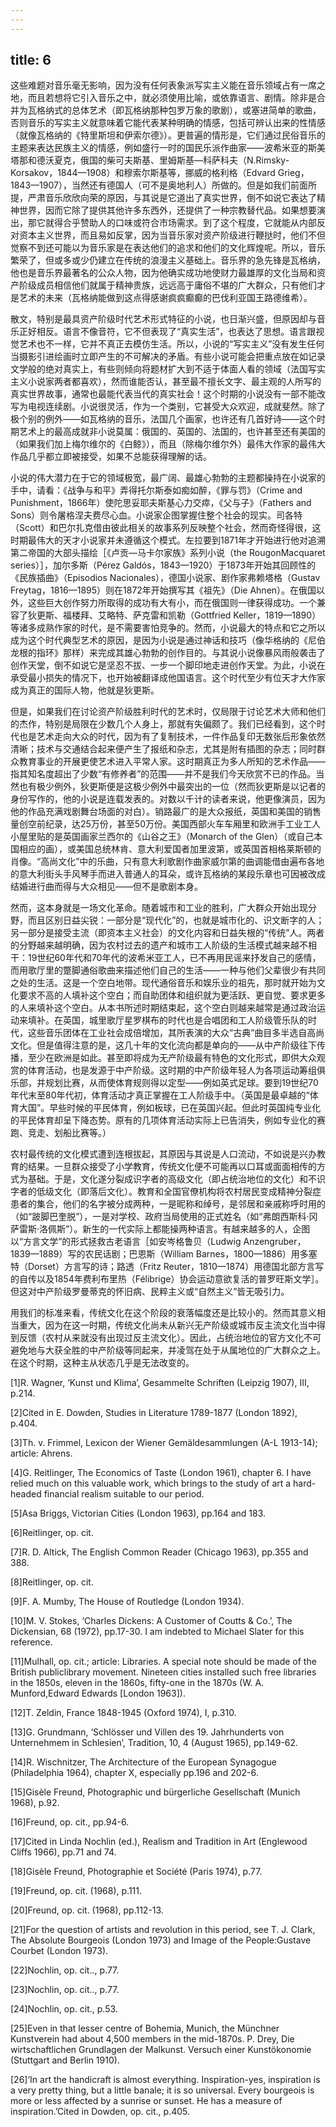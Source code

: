 ```yaml
---
---
---
```

title: 6
---




这些难题对音乐毫无影响，因为没有任何表象派写实主义能在音乐领域占有一席之地，而且若想将它引入音乐之中，就必须使用比喻，或依靠语言、剧情。除非是合并为瓦格纳式的总体艺术（即瓦格纳那种包罗万象的歌剧），或塞进简单的歌曲，否则音乐的写实主义就意味着它能代表某种明确的情感，包括可辨认出来的性情感（就像瓦格纳的《特里斯坦和伊索尔德》）。更普遍的情形是，它们通过民俗音乐的主题来表达民族主义的情感，例如盛行一时的国民乐派作曲家——波希米亚的斯美塔那和德沃夏克，俄国的柴可夫斯基、里姆斯基—科萨科夫（N.Rimsky-Korsakov，1844—1908）和穆索尔斯基等，挪威的格利格（Edvard Grieg，1843—1907），当然还有德国人（可不是奥地利人）所做的。但是如我们前面所提，严肃音乐欣欣向荣的原因，与其说是它道出了真实世界，倒不如说它表达了精神世界，因而它除了提供其他许多东西外，还提供了一种宗教替代品。如果想要演出，那它就得合乎赞助人的口味或符合市场需求。到了这个程度，它就能从内部反对资本主义世界，而且易如反掌，因为当音乐家对资产阶级进行鞭挞时，他们不但觉察不到还可能以为音乐家是在表达他们的追求和他们的文化辉煌呢。所以，音乐繁荣了，但或多或少仍建立在传统的浪漫主义基础上。音乐界的急先锋是瓦格纳，他也是音乐界最著名的公众人物，因为他确实成功地使财力最雄厚的文化当局和资产阶级成员相信他们就属于精神贵族，远远高于庸俗不堪的广大群众，只有他们才是艺术的未来（瓦格纳能做到这点得感谢疯疯癫癫的巴伐利亚国王路德维希）。

散文，特别是最具资产阶级时代艺术形式特征的小说，也日渐兴盛，但原因却与音乐正好相反。语言不像音符，它不但表现了“真实生活”，也表达了思想。语言跟视觉艺术也不一样，它并不真正去模仿生活。所以，小说的“写实主义”没有发生任何当摄影引进绘画时立即产生的不可解决的矛盾。有些小说可能会把重点放在如记录文学般的绝对真实上，有些则倾向将题材扩大到不适于体面人看的领域（法国写实主义小说家两者都喜欢），然而谁能否认，甚至最不擅长文字、最主观的人所写的真实世界故事，通常也最能代表当代的真实社会！这个时期的小说没有一部不能改写为电视连续剧。小说很灵活，作为一个类别，它甚受大众欢迎，成就斐然。除了极个别的例外——如瓦格纳的音乐，法国几个画家，也许还有几首好诗——这个时期艺术上的最高成就非小说莫属：俄国的、英国的、法国的，也许甚至还有美国的（如果我们加上梅尔维尔的《白鲸》），而且（除梅尔维尔外）最伟大作家的最伟大作品几乎都立即被接受，如果不总能获得理解的话。

小说的伟大潜力在于它的领域极宽，最广阔、最雄心勃勃的主题都操持在小说家的手中，请看：《战争与和平》弄得托尔斯泰如痴如醉，《罪与罚》（Crime and Punishment，1866年）使陀思妥耶夫斯基心力交瘁，《父与子》（Fathers and Sons）则令屠格涅夫费尽心血。小说家企图掌握住整个社会的现实。司各特（Scott）和巴尔扎克借由彼此相关的故事系列反映整个社会，然而奇怪得很，这时期最伟大的天才小说家并未遵循这个模式。左拉要到1871年才开始进行他对追溯第二帝国的大部头描绘［《卢贡—马卡尔家族》系列小说（the RougonMacquaret series）］，加尔多斯（Pérez Galdós，1843—1920）于1873年开始其回顾性的《民族插曲》（Episodios Nacionales），德国小说家、剧作家弗赖塔格（Gustav Freytag，1816—1895）则在1872年开始撰写其《祖先》（Die Ahnen）。在俄国以外，这些巨大创作努力所取得的成功有大有小，而在俄国则一律获得成功。一个兼容了狄更斯、福楼拜、艾略特、萨克雷和凯勒（Gottfried Keller，1819—1890）等诸多成熟作家的时代，是不需要害怕竞争的。然而，小说最大的特点和它之所以成为这个时代典型艺术的原因，是因为小说是通过神话和技巧（像华格纳的《尼伯龙根的指环》那样）来完成其雄心勃勃的创作目的。与其说小说像暴风雨般袭击了创作天堂，倒不如说它是坚忍不拔、一步一个脚印地走进创作天堂。为此，小说在承受最小损失的情况下，也开始被翻译成他国语言。这个时代至少有位天才大作家成为真正的国际人物，他就是狄更斯。

但是，如果我们在讨论资产阶级胜利时代的艺术时，仅局限于讨论艺术大师和他们的杰作，特别是局限在少数几个人身上，那就有失偏颇了。我们已经看到，这个时代也是艺术走向大众的时代，因为有了复制技术，一件作品复印无数张后形象依然清晰；技术与交通结合起来便产生了报纸和杂志，尤其是附有插图的杂志；同时群众教育事业的开展更使艺术进入平常人家。这时期真正为多人所知的艺术作品——指其知名度超出了少数“有修养者”的范围——并不是我们今天欣赏不已的作品。当然也有极少例外，狄更斯便是这极少例外中最突出的一位（然而狄更斯是以记者的身份写作的，他的小说是连载发表的。对数以千计的读者来说，他更像演员，因为他的作品充满戏剧舞台场面的对白）。销路最广的是大众报纸，英国和美国的销售量创空前纪录，达25万份，甚至50万份。美国西部火车车厢里和欧洲手工业工人小屋里贴的是英国画家兰西尔的《山谷之王》（Monarch of the Glen）（或自己本国相应的画），或美国总统林肯、意大利爱国者加里波第，或英国首相格莱斯顿的肖像。“高尚文化”中的乐曲，只有意大利歌剧作曲家威尔第的曲调能借由遍布各地的意大利街头手风琴手而进入普通人的耳朵，或许瓦格纳的某段乐章也可因被改成结婚进行曲而得与大众相见——但不是歌剧本身。

然而，这本身就是一场文化革命。随着城市和工业的胜利，广大群众开始出现分野，而且区别日益尖锐：一部分是“现代化”的，也就是城市化的、识文断字的人；另一部分是接受主流（即资本主义社会）的文化内容和日益失根的“传统”人。两者的分野越来越明确，因为农村过去的遗产和城市工人阶级的生活模式越来越不相干：19世纪60年代和70年代的波希米亚工人，已不再用民谣来抒发自己的感情，而用歌厅里的蹩脚通俗歌曲来描述他们自己的生活——一种与他们父辈很少有共同之处的生活。这是一个空白地带。现代通俗音乐和娱乐业的祖先，那时就开始为文化要求不高的人填补这个空白；而自助团体和组织就为更活跃、更自觉、要求更多的人来填补这个空白。从本书所述时期结束起，这个空白则越来越常是通过政治运动来填补。在英国，城里歌厅星罗棋布的时代也是合唱团和工人阶级管乐队的时代，这些音乐团体在工业社会成倍增加，其所表演的大众“古典”曲目多半选自高尚文化。但是值得注意的是，这几十年的文化流向都是单向的——从中产阶级往下传播，至少在欧洲是如此。甚至即将成为无产阶级最有特色的文化形式，即供大众观赏的体育活动，也是发源于中产阶级。这时期的中产阶级年轻人为各项运动筹组俱乐部，并规划比赛，从而使体育规则得以定型——例如英式足球。要到19世纪70年代末至80年代初，体育活动才真正掌握在工人阶级手中。（英国是最卓越的“体育大国”。早些时候的平民体育，例如板球，已在英国兴起。但此时英国纯专业化的平民体育却呈下降态势。原有的几项体育活动实际上已告消失，例如专业化的赛跑、竞走、划船比赛等。）

农村最传统的文化模式遭到连根拔起，其原因与其说是人口流动，不如说是兴办教育的结果。一旦群众接受了小学教育，传统文化便不可能再以口耳或面面相传的方式为基础。于是，文化遂分裂成识字者的高级文化（即占统治地位的文化）和不识字者的低级文化（即落后文化）。教育和全国官僚机构将农村居民变成精神分裂症患者的集合，他们的名字被分成两种，一是昵称和绰号，是邻居和亲戚称呼时用的（如“跛脚巴奎脱”），一是对学校、政府当局使用的正式姓名（如“弗朗西斯科·冈萨雷斯·洛佩斯”）。新生的一代实际上都能操两种语言。有越来越多的人，企图以“方言文学”的形式拯救古老语言［如安岑格鲁贝（Ludwig Anzengruber，1839—1889）写的农民话剧；巴恩斯（William Barnes，1800—1886）用多塞特（Dorset）方言写的诗；路透（Fritz Reuter，1810—1874）用德国北部方言写的自传以及1854年费利布里热（Félibrige）协会运动意欲复活的普罗旺斯文学］。但这对中产阶级罗曼蒂克的怀旧病、民粹主义或“自然主义”皆无吸引力。

用我们的标准来看，传统文化在这个阶段的衰落幅度还是比较小的。然而其意义相当重大，因为在这一时期，传统文化尚未从新兴无产阶级或城市反主流文化当中得到反馈（农村从来就没有出现过反主流文化）。因此，占统治地位的官方文化不可避免地与大获全胜的中产阶级等同起来，并凌驾在处于从属地位的广大群众之上。在这个时期，这种主从状态几乎是无法改变的。

[1]R. Wagner, ‘Kunst und Klima’, Gesammelte Schriften (Leipzig 1907), III, p.214.



[2]Cited in E. Dowden, Studies in Literature 1789-1877 (London 1892), p.404.



[3]Th. v. Frimmel, Lexicon der Wiener Gemäldesammlungen (A-L 1913-14); article: Ahrens.



[4]G. Reitlinger, The Economics of Taste (London 1961), chapter 6. I have relied much on this valuable work, which brings to the study of art a hard-headed financial realism suitable to our period.



[5]Asa Briggs, Victorian Cities (London 1963), pp.164 and 183.



[6]Reitlinger, op. cit.



[7]R. D. Altick, The English Common Reader (Chicago 1963), pp.355 and 388.



[8]Reitlinger, op. cit.



[9]F. A. Mumby, The House of Routledge (London 1934).



[10]M. V. Stokes, ‘Charles Dickens: A Customer of Coutts & Co.’, The Dickensian, 68 (1972), pp.17-30. I am indebted to Michael Slater for this reference.



[11]Mulhall, op. cit.; article: Libraries. A special note should be made of the British publiclibrary movement. Nineteen cities installed such free libraries in the 1850s, eleven in the 1860s, fifty-one in the 1870s (W. A. Munford,Edward Edwards [London 1963]).



[12]T. Zeldin, France 1848-1945 (Oxford 1974), I, p.310.



[13]G. Grundmann, ‘Schlösser und Villen des 19. Jahrhunderts von Unternehmem in Schlesien’, Tradition, 10, 4 (August 1965), pp.149-62.



[14]R. Wischnitzer, The Architecture of the European Synagogue (Philadelphia 1964), chapter X, especially pp.196 and 202-6.



[15]Gisèle Freund, Photographic und bürgerliche Gesellschaft (Munich 1968), p.92.



[16]Freund, op. cit., pp.94-6.



[17]Cited in Linda Nochlin (ed.), Realism and Tradition in Art (Englewood Cliffs 1966), pp.71 and 74.



[18]Gisèle Freund, Photographie et Société (Paris 1974), p.77.



[19]Freund, op. cit. (1968), p.111.



[20]Freund, op. cit. (1968), pp.112-13.



[21]For the question of artists and revolution in this period, see T. J. Clark, The Absolute Bourgeois (London 1973) and Image of the People:Gustave Courbet (London 1973).



[22]Nochlin, op. cit.., p.77.



[23]Nochlin, op. cit.., p.77.



[24]Nochlin, op. cit., p.53.



[25]Even in that lesser centre of Bohemia, Munich, the Münchner Kunstverein had about 4,500 members in the mid-1870s. P. Drey, Die wirtschaftlichen Grundlagen der Malkunst. Versuch einer Kunstökonomie (Stuttgart and Berlin 1910).



[26]‘In art the handicraft is almost everything. Inspiration-yes, inspiration is a very pretty thing, but a little banale; it is so universal. Every bourgeois is more or less affected by a sunrise or sunset. He has a measure of inspiration.’Cited in Dowden, op. cit., p.405.